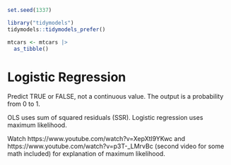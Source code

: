 ```r
set.seed(1337)

library("tidymodels")
tidymodels::tidymodels_prefer()

mtcars <- mtcars |> 
  as_tibble()
```

# Logistic Regression
Predict TRUE or FALSE, not a continuous value. The output is a probability from 0 to 1.

OLS uses sum of squared residuals (SSR). Logistic regression uses maximum likelihood.

Watch https://www.youtube.com/watch?v=XepXtl9YKwc and https://www.youtube.com/watch?v=p3T-_LMrvBc (second video for some math included) for explanation of maximum likelihood.